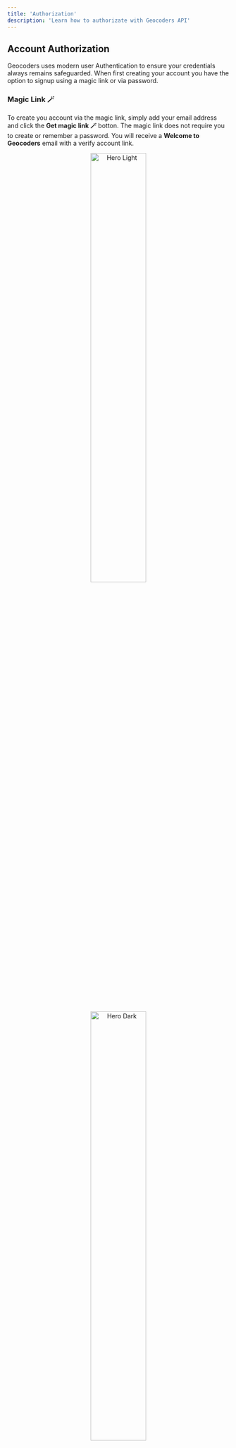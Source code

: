 ```yaml
---
title: 'Authorization'
description: 'Learn how to authorizate with Geocoders API'
---
```


## Account Authorization
Geocoders uses modern user Authentication to ensure your credentials always remains safeguarded.
When first creating your account you have the option to signup using a magic link or via password.
### Magic Link 🪄
To create you account via the magic link, simply add your email address and click the **Get magic link 🪄** botton.
The magic link does not require you to create or remember a password. You will receive a **Welcome to Geocoders**
email with a verify account link.

<Frame>
  <p align="center">
    <img
      className="block dark:hidden"
      src="/images/account-auth-magic.png"
      alt="Hero Light"
      width="50%"
      align="center"
    />
    <img
      className="hidden dark:block"
      src="/images/account-auth-magic.png"
      alt="Hero Dark"
      width="50%"
      align="center"
    />
  </p>
</Frame>

<Tip>The Magic link is the recommended Authentication method.</Tip>

### Password
You can always create signup for Geocoders using a email & password combination. Simply select the **Password**
option and fill in your email address and password.

<Frame>
  <p align="center">
    <img
      className="block dark:hidden"
      src="/images/account-auth-password.png"
      alt="Hero Light"
      width="50%"
      align="center"
    />
    <img
      className="hidden dark:block"
      src="/images/account-auth-password.png"
      alt="Hero Dark"
      width="50%"
      align="center"
    />
  </p>
</Frame>

## API Authorization
<Info>
  **Prerequisite** You should have an account created on [Geocoders Dashboard](https://dashboard.geocoders.io)
</Info>

API authorization is done using API keys. These keys can be created to directly in the Geocoders Platform.
For a more detail overview on API Keys, please refer to the [Create an API Key](/quick-start#create-an-api-key) section
in the Quickstart.
